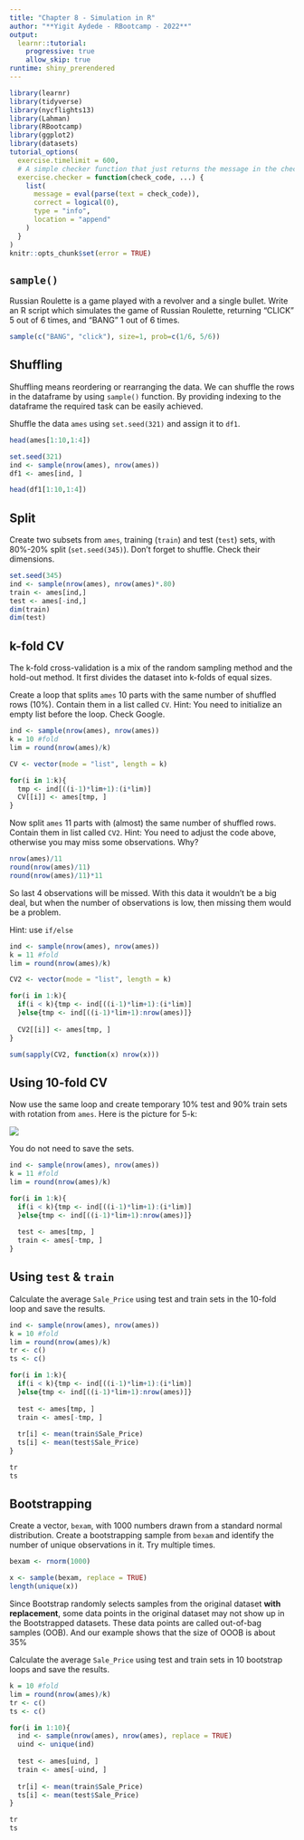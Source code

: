```yaml
---
title: "Chapter 8 - Simulation in R"
author: "**Yigit Aydede - RBootcamp - 2022**"
output:
  learnr::tutorial:
    progressive: true
    allow_skip: true
runtime: shiny_prerendered
---
```


```r
library(learnr)
library(tidyverse)
library(nycflights13)
library(Lahman)
library(RBootcamp)
library(ggplot2)
library(datasets)
tutorial_options(
  exercise.timelimit = 600,
  # A simple checker function that just returns the message in the check chunk
  exercise.checker = function(check_code, ...) {
    list(
      message = eval(parse(text = check_code)),
      correct = logical(0),
      type = "info",
      location = "append"
    )
  }
)
knitr::opts_chunk$set(error = TRUE)
```

## `sample()`
Russian Roulette is a game played with a revolver and a single bullet. Write an R script which simulates the game of Russian Roulette, returning “CLICK” 5 out of 6 times, and “BANG” 1 out of 6 times.

```r
sample(c("BANG", "click"), size=1, prob=c(1/6, 5/6))
```
  
## Shuffling

Shuffling means reordering or rearranging the data. We can shuffle the rows in the dataframe by using `sample()` function. By providing indexing to the dataframe the required task can be easily achieved.

Shuffle the data `ames` using `set.seed(321)` and assign it to `df1`.

```r
head(ames[1:10,1:4])

set.seed(321)
ind <- sample(nrow(ames), nrow(ames))
df1 <- ames[ind, ]

head(df1[1:10,1:4])
```

## Split

Create two subsets from `ames`, training (`train`) and test (`test`) sets, with 80%-20% split (`set.seed(345)`). Don't forget to shuffle. Check their dimensions.

```r
set.seed(345)
ind <- sample(nrow(ames), nrow(ames)*.80)
train <- ames[ind,]
test <- ames[-ind,]
dim(train)
dim(test)
```

## k-fold CV

The k-fold cross-validation is a mix of the random sampling method and the hold-out method. It first divides the dataset into 
k-folds of equal sizes. 

Create a loop that splits `ames` 10 parts with the same number of shuffled rows (10%). Contain them in a list called `CV`. Hint: You need to initialize an empty list before the loop. Check Google.

```r
ind <- sample(nrow(ames), nrow(ames))
k = 10 #fold
lim = round(nrow(ames)/k)

CV <- vector(mode = "list", length = k)

for(i in 1:k){
  tmp <- ind[((i-1)*lim+1):(i*lim)]
  CV[[i]] <- ames[tmp, ]
}  

```

Now split `ames` 11 parts with (almost) the same number of shuffled rows. Contain them in list called `CV2`. Hint: You need to adjust the code above, otherwise you may miss some observations. Why?

```r
nrow(ames)/11
round(nrow(ames)/11)
round(nrow(ames)/11)*11
```

So last 4 observations will be missed. With this data it wouldn't be a big deal, but when the number of observations is low, then missing them would be a problem.

Hint: use `if/else`

```r
ind <- sample(nrow(ames), nrow(ames))
k = 11 #fold
lim = round(nrow(ames)/k)

CV2 <- vector(mode = "list", length = k)

for(i in 1:k){
  if(i < k){tmp <- ind[((i-1)*lim+1):(i*lim)]
  }else{tmp <- ind[((i-1)*lim+1):nrow(ames)]}
  
  CV2[[i]] <- ames[tmp, ]
}  

sum(sapply(CV2, function(x) nrow(x)))
```

## Using 10-fold CV

Now use the same loop and create temporary 10% test and 90% train sets with rotation from `ames`. Here is the picture for 5-k:

![](https://cdn.mathpix.com/snip/images/cocR_SUuixbyWAQJBQig72z2I_Ot_jnP0nTbAL36hgU.original.fullsize.png)

You do not need to save the sets.

```r
ind <- sample(nrow(ames), nrow(ames))
k = 11 #fold
lim = round(nrow(ames)/k)

for(i in 1:k){
  if(i < k){tmp <- ind[((i-1)*lim+1):(i*lim)]
  }else{tmp <- ind[((i-1)*lim+1):nrow(ames)]}
  
  test <- ames[tmp, ]
  train <- ames[-tmp, ]
}  
```

## Using `test` & `train`

Calculate the average `Sale_Price` using test and train sets in the 10-fold loop and save the results.  

```r
ind <- sample(nrow(ames), nrow(ames))
k = 10 #fold
lim = round(nrow(ames)/k)
tr <- c()
ts <- c()

for(i in 1:k){
  if(i < k){tmp <- ind[((i-1)*lim+1):(i*lim)]
  }else{tmp <- ind[((i-1)*lim+1):nrow(ames)]}
  
  test <- ames[tmp, ]
  train <- ames[-tmp, ]
  
  tr[i] <- mean(train$Sale_Price)
  ts[i] <- mean(test$Sale_Price)
} 

tr
ts
```

## Bootstrapping

Create a vector, `bexam`, with 1000 numbers drawn from a standard normal distribution. Create a bootstrapping sample from `bexam` and identify the number of unique observations in it.  Try multiple times.

```r
bexam <- rnorm(1000)

x <- sample(bexam, replace = TRUE)
length(unique(x))
```

Since Bootstrap randomly selects samples from the original dataset **with replacement**, some data points in the original dataset may not show up in the Bootstrapped datasets.  These data points are called out-of-bag samples (OOB).  And our example shows that the size of OOOB is about 35% 

Calculate the average `Sale_Price` using test and train sets in 10 bootstrap loops and save the results.

```r
k = 10 #fold
lim = round(nrow(ames)/k)
tr <- c()
ts <- c()

for(i in 1:10){
  ind <- sample(nrow(ames), nrow(ames), replace = TRUE)
  uind <- unique(ind)
  
  test <- ames[uind, ]
  train <- ames[-uind, ]
  
  tr[i] <- mean(train$Sale_Price)
  ts[i] <- mean(test$Sale_Price)
} 

tr
ts
```
